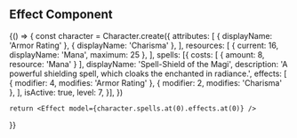 
## Effect Component

<Playground>
  {() => {
    const character = Character.create({
      attributes: [
        { displayName: 'Armor Rating' },
        { displayName: 'Charisma' },
      ],
      resources: [
        { current: 16, displayName: 'Mana', maximum: 25 },
      ],
      spells: [{
        costs: [
          { amount: 8, resource: 'Mana' }
        ],
        displayName: 'Spell-Shield of the Magi',
        description: 'A powerful shielding spell, which cloaks the enchanted in radiance.',
        effects: [
          { modifier: 4, modifies: 'Armor Rating' },
          { modifier: 2, modifies: 'Charisma' },
        ],
        isActive: true,
        level: 7,
      }],
    })

    return <Effect model={character.spells.at(0).effects.at(0)} />
  }}
</Playground>
